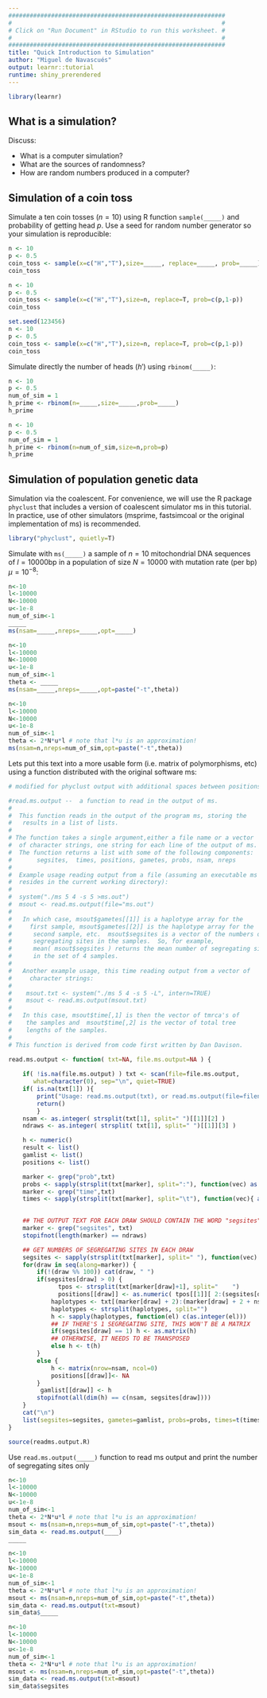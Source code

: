 ```yaml
---
#############################################################
#                                                           #
# Click on "Run Document" in RStudio to run this worksheet. #
#                                                           #
#############################################################
title: "Quick Introduction to Simulation"
author: "Miguel de Navascués"
output: learnr::tutorial
runtime: shiny_prerendered
---
```


```r
library(learnr)
```

## What is a simulation?

Discuss:

- What is a computer simulation?
- What are the sources of randomness?
- How are random numbers produced in a computer?

## Simulation of a coin toss

Simulate a ten coin tosses ($n=10$) using R function `sample(_____)` and probability of getting head $p$. Use a seed for random number generator so your simulation is reproducible:

```r
n <- 10
p <- 0.5
coin_toss <- sample(x=c("H","T"),size=_____, replace=_____, prob=_____)
coin_toss
```

```r
n <- 10
p <- 0.5
coin_toss <- sample(x=c("H","T"),size=n, replace=T, prob=c(p,1-p))
coin_toss
```

```r
set.seed(123456)
n <- 10
p <- 0.5
coin_toss <- sample(x=c("H","T"),size=n, replace=T, prob=c(p,1-p))
coin_toss
```

Simulate directly the number of heads ($h'$) using `rbinom(_____)`:

```r
n <- 10
p <- 0.5
num_of_sim = 1
h_prime <- rbinom(n=_____,size=_____,prob=_____)
h_prime
```

```r
n <- 10
p <- 0.5
num_of_sim = 1
h_prime <- rbinom(n=num_of_sim,size=n,prob=p)
h_prime
```



## Simulation of population genetic data

Simulation via the coalescent. For convenience, we will use the R package `phyclust` that includes a version of coalescent simulator ms in this tutorial. In practice, use of other simulators (msprime, fastsimcoal or the original implementation of ms) is recommended.

```r
library("phyclust", quietly=T)
```

Simulate with `ms(_____)` a sample of $n=10$ mitochondrial DNA sequences of $l=10000$bp in a population of size $N=10000$ with mutation rate (per bp) $\mu=10^{-8}$:

```r
n<-10
l<-10000
N<-10000
u<-1e-8
num_of_sim<-1
_____
ms(nsam=_____,nreps=_____,opt=_____)
```

```r
n<-10
l<-10000
N<-10000
u<-1e-8
num_of_sim<-1
theta <- _____
ms(nsam=_____,nreps=_____,opt=paste("-t",theta))
```


```r
n<-10
l<-10000
N<-10000
u<-1e-8
num_of_sim<-1
theta <- 2*N*u*l # note that l*u is an approximation!
ms(nsam=n,nreps=num_of_sim,opt=paste("-t",theta))
```


Lets put this text into a more usable form (i.e. matrix of polymorphisms, etc) using a function distributed with the original software ms:

```r
# modified for phyclust output with additional spaces between positions values

#read.ms.output --  a function to read in the output of ms.
#
#  This function reads in the output of the program ms, storing the
#   results in a list of lists.
#
# The function takes a single argument,either a file name or a vector
#  of character strings, one string for each line of the output of ms.
#  The function returns a list with some of the following components: 
#       segsites,  times, positions, gametes, probs, nsam, nreps
#
#  Example usage reading output from a file (assuming an executable ms
#  resides in the current working directory):
#
#  system("./ms 5 4 -s 5 >ms.out")
#  msout <- read.ms.output(file="ms.out")
#
#   In which case, msout$gametes[[1]] is a haplotype array for the
#     first sample, msout$gametes[[2]] is the haplotype array for the
#      second sample, etc.  msout$segsites is a vector of the numbers of
#      segregating sites in the samples.  So, for example, 
#      mean( msout$segsites ) returns the mean number of segregating sites
#      in the set of 4 samples.
# 
#   Another example usage, this time reading output from a vector of 
#     character strings: 
#
#    msout.txt <- system("./ms 5 4 -s 5 -L", intern=TRUE)
#    msout <- read.ms.output(msout.txt)
#
#   In this case, msout$time[,1] is then the vector of tmrca's of 
#    the samples and  msout$time[,2] is the vector of total tree
#    lengths of the samples. 
#
# This function is derived from code first written by Dan Davison.

read.ms.output <- function( txt=NA, file.ms.output=NA ) {
    
    if( !is.na(file.ms.output) ) txt <- scan(file=file.ms.output,
       what=character(0), sep="\n", quiet=TRUE)
    if( is.na(txt[1]) ){
    	print("Usage: read.ms.output(txt), or read.ms.output(file=filename)")
    	return()
    	}
    nsam <- as.integer( strsplit(txt[1], split=" ")[[1]][2] )
    ndraws <- as.integer( strsplit( txt[1], split=" ")[[1]][3] )

    h <- numeric()
    result <- list()
    gamlist <- list()
    positions <- list()

    marker <- grep("prob",txt)
    probs <- sapply(strsplit(txt[marker], split=":"), function(vec) as.numeric(vec[2]))
    marker <- grep("time",txt)
    times <- sapply(strsplit(txt[marker], split="\t"), function(vec){ as.numeric(vec[2:3])} )

    
    ## THE OUTPUT TEXT FOR EACH DRAW SHOULD CONTAIN THE WORD "segsites"
    marker <- grep("segsites", txt)
    stopifnot(length(marker) == ndraws)

    ## GET NUMBERS OF SEGREGATING SITES IN EACH DRAW
    segsites <- sapply(strsplit(txt[marker], split=" "), function(vec) as.integer(vec[2]) )
    for(draw in seq(along=marker)) {
        if(!(draw %% 100)) cat(draw, " ")
        if(segsites[draw] > 0) {
        	  tpos <- strsplit(txt[marker[draw]+1], split="    ")
        	  positions[[draw]] <- as.numeric( tpos[[1]][ 2:(segsites[draw]+1) ] ) 
            haplotypes <- txt[(marker[draw] + 2):(marker[draw] + 2 + nsam - 1)]
            haplotypes <- strsplit(haplotypes, split="")
            h <- sapply(haplotypes, function(el) c(as.integer(el)))
            ## IF THERE'S 1 SEGREGATING SITE, THIS WON'T BE A MATRIX 
            if(segsites[draw] == 1) h <- as.matrix(h)
            ## OTHERWISE, IT NEEDS TO BE TRANSPOSED
            else h <- t(h)
        }
        else {
        	h <- matrix(nrow=nsam, ncol=0)
        	positions[[draw]]<- NA
        }
		 gamlist[[draw]] <- h
        stopifnot(all(dim(h) == c(nsam, segsites[draw]))) 
    }
	cat("\n")
    list(segsites=segsites, gametes=gamlist, probs=probs, times=t(times), positions=positions, nsam=nsam, nreps=ndraws ) 
}
```

```r
source(readms.output.R)
```

Use `read.ms.output(_____)` function to read ms output and print the number of segregating sites only

```r
n<-10
l<-10000
N<-10000
u<-1e-8
num_of_sim<-1
theta <- 2*N*u*l # note that l*u is an approximation!
msout <- ms(nsam=n,nreps=num_of_sim,opt=paste("-t",theta))
sim_data <- read.ms.output(____)
_____
```

```r
n<-10
l<-10000
N<-10000
u<-1e-8
num_of_sim<-1
theta <- 2*N*u*l # note that l*u is an approximation!
msout <- ms(nsam=n,nreps=num_of_sim,opt=paste("-t",theta))
sim_data <- read.ms.output(txt=msout)
sim_data$_____
```



```r
n<-10
l<-10000
N<-10000
u<-1e-8
num_of_sim<-1
theta <- 2*N*u*l # note that l*u is an approximation!
msout <- ms(nsam=n,nreps=num_of_sim,opt=paste("-t",theta))
sim_data <- read.ms.output(txt=msout)
sim_data$segsites
```




